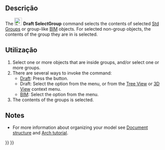 <languages/>

<div class="mw-translate-fuzzy">
{{Docnav
|[[Draft_AddToGroup/pt-br| Adicionar ao grupo]]
|[[Draft_AddConstruction/pt-br|Adicionar ao grupo Construção]]
|[[Draft_Workbench/pt-br|Draft]]
|IconL=Draft_AddToGroup.svg
|IconR=Draft_Snap_Lock.svg
|IconC=Workbench_Draft.svg
}}
</div>

{{GuiCommand
|Name=Draft SelectGroup
|MenuLocation=Utilities → Select Group<br>Utils → Select Group
|Workbenches=[[Draft_Workbench|Draft]], [[BIM_Workbench|BIM]]
|SeeAlso=[[Std_Group|Std Group]], [[Draft_AddToGroup|Draft AddToGroup]], [[Draft_AddConstruction|Draft AddConstruction]], [[Draft_AutoGroup|Draft AutoGroup]]
}}

<span id="Description"></span>
==Descrição== 

The [[Image:Draft_SelectGroup.svg|24px]] '''Draft SelectGroup''' command selects the contents of selected [[Std_Group|Std Groups]] or group-like [[BIM_Workbench|BIM]] objects. For selected non-group objects, the contents of the group they are in is selected.

<span id="Usage"></span>
==Utilização== 

# Select one or more objects that are inside groups, and/or select one or more groups.
# There are several ways to invoke the command:
#* [[Draft_Workbench|Draft]]: Press the {{Button|[[Image:Draft_SelectGroup.svg|16px]] [[Draft_SelectGroup|Select Group]]}} button.
#* Draft: Select the {{MenuCommand|Utilities → [[Image:Draft_SelectGroup.svg|16px]] Select Group}} option from the menu, or from the [[Tree_View|Tree View]] or [[3D_View|3D View]] context menu.
#* [[BIM_Workbench|BIM]]: Select the {{MenuCommand|Utils → [[Image:Draft_SelectGroup.svg|16px]] Select Group}} option from the menu.
# The contents of the groups is selected.

==Notes==

* For more information about organizing your model see [[Document_structure|Document structure]] and [[Arch_tutorial#Organizing_your_model|Arch tutorial]].


<div class="mw-translate-fuzzy">
{{Docnav
|[[Draft_AddToGroup/pt-br| Adicionar ao grupo]]
|[[Draft_AddConstruction/pt-br|Adicionar ao grupo Construção]]
|[[Draft_Workbench/pt-br|Draft]]
|IconL=Draft_AddToGroup.svg
|IconR=Draft_Snap_Lock.svg
|IconC=Workbench_Draft.svg
}}
</div>

{{Draft Tools navi{{#translation:}}}}
{{Userdocnavi{{#translation:}}}}